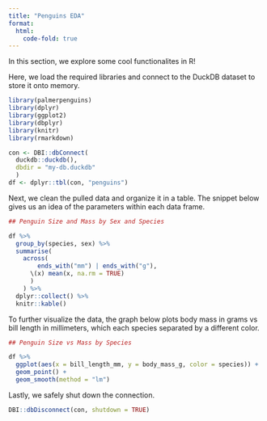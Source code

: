 ```yaml
---
title: "Penguins EDA"
format:
  html:
    code-fold: true
---
```


In this section, we explore some cool functionalites in R!

Here, we load the required libraries and connect to the DuckDB dataset to store it onto memory.

```r
library(palmerpenguins)
library(dplyr)
library(ggplot2)
library(dbplyr)
library(knitr)
library(rmarkdown)

con <- DBI::dbConnect(
  duckdb::duckdb(), 
  dbdir = "my-db.duckdb"
  )
df <- dplyr::tbl(con, "penguins")
```

Next, we clean the pulled data and organize it in a table. The snippet below gives us an idea of the parameters within each data frame.

```r
## Penguin Size and Mass by Sex and Species

df %>%
  group_by(species, sex) %>%
  summarise(
    across(
        ends_with("mm") | ends_with("g"),
      \(x) mean(x, na.rm = TRUE)
      )
    ) %>%
  dplyr::collect() %>%
  knitr::kable()

```

To further visualize the data, the graph below plots body mass in grams vs bill length in millimeters, which each species separated by a different color.

```r
## Penguin Size vs Mass by Species

df %>%
  ggplot(aes(x = bill_length_mm, y = body_mass_g, color = species)) +
  geom_point() + 
  geom_smooth(method = "lm")
```

Lastly, we safely shut down the connection.

```r
DBI::dbDisconnect(con, shutdown = TRUE)
```
